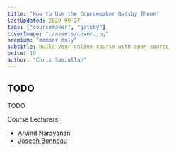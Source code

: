 ```yaml
---
title: "How to Use the Coursemaker Gatsby Theme"
lastUpdated: 2020-09-27
tags: ["coursemaker", "gatsby"]
coverImage: "./assets/cover.jpg"
premium: "member only"
subtitle: Build your online course with open source
price: 10
author: "Chris Samiullah"
---
```


## TODO

TODO

Course Lecturers:
* [Arvind Narayanan](http://randomwalker.info/)
* [Joseph Bonneau](http://jbonneau.com/)
